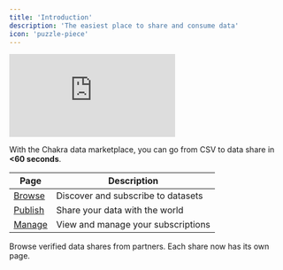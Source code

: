 ```yaml
---
title: 'Introduction'
description: 'The easiest place to share and consume data'
icon: 'puzzle-piece'
---
```


<div className='relative w-full aspect-video'>
  <iframe
    src='https://player.vimeo.com/video/1051397059?badge=0&autopause=0&player_id=0&autoplay=1&muted=1&loop=1&controls=0&playsinline=true&dnt=1&app_id=58479&transparent=0'
    frameBorder='0'
    allow='autoplay; fullscreen; picture-in-picture; clipboard-write; encrypted-media'
    title='blog-video-1'
    data-ready='true'
    className='absolute top-0 left-0 w-full h-full'
  ></iframe>
</div>

With the Chakra data marketplace, you can go from CSV to data share in **\<60 seconds**.

| Page                                             | Description                        |
| ------------------------------------------------ | ---------------------------------- |
| [Browse](https://console.chakra.dev/marketplace) | Discover and subscribe to datasets |
| [Publish](https://console.chakra.dev/worksheet)  | Share your data with the world     |
| [Manage](https://console.chakra.dev/marketplace) | View and manage your subscriptions |

<Card title='Featured Data Shares' icon='database' href='/marketplace/verified'>
  Browse verified data shares from partners. Each share now has its own page.
</Card>
